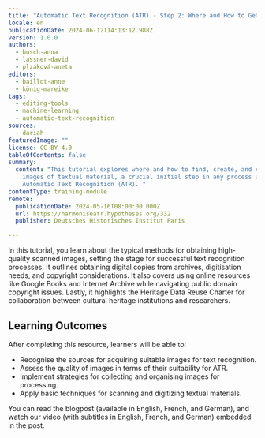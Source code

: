 ```yaml
---
title: "Automatic Text Recognition (ATR) - Step 2: Where and How to Get Images"
locale: en
publicationDate: 2024-06-12T14:13:12.988Z
version: 1.0.0
authors:
  - busch-anna
  - lassner-david
  - plzáková-aneta
editors:
  - baillot-anne
  - könig-mareike
tags:
  - editing-tools
  - machine-learning
  - automatic-text-recognition
sources:
  - dariah
featuredImage: ""
license: CC BY 4.0
tableOfContents: false
summary:
  content: "This tutorial explores where and how to find, create, and collect
    images of textual material, a crucial initial step in any process using
    Automatic Text Recognition (ATR). "
contentType: training-module
remote:
  publicationDate: 2024-05-16T08:00:00.000Z
  url: https://harmoniseatr.hypotheses.org/332
  publisher: Deutsches Historisches Institut Paris

---
```

In this tutorial, you learn about the typical methods for obtaining high-quality scanned images, setting the stage for successful text recognition processes. It outlines obtaining digital copies from archives, digitisation needs, and copyright considerations. It also covers using online resources like Google Books and Internet Archive while navigating public domain copyright issues. Lastly, it highlights the Heritage Data Reuse Charter for collaboration between cultural heritage institutions and researchers.

## Learning Outcomes

After completing this resource, learners will be able to:

- Recognise the sources for acquiring suitable images for text recognition.
- Assess the quality of images in terms of their suitability for ATR.
- Implement strategies for collecting and organising images for processing.
- Apply basic techniques for scanning and digitizing textual materials.

You can read the blogpost (available in English, French, and German), and watch our video (with subtitles in English, French, and German) embedded in the post. [](https://harmoniseatr.hypotheses.org/332)

<ExternalResource title="Interested in learning more?" subtitle="Check out &quot;Automatic Text Recognition - Step 2: Where and How to Get Images&quot;" url="https://harmoniseatr.hypotheses.org/332" />
